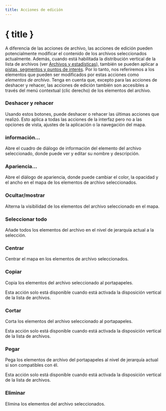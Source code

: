 ```yaml
---
title: Acciones de edición
---
```


<script lang="ts">
</script>

# { title }

A diferencia de las acciones de archivo, las acciones de edición pueden potencialmente modificar el contenido de los archivos seleccionados actualmente.
Además, cuando está habilitada la distribución vertical de la lista de archivos (ver [Archivos y estadísticas](../files-and-stats)), también se pueden aplicar a [pistas, segmentos y puntos de interés](../gpx).
Por lo tanto, nos referiremos a los elementos que pueden ser modificados por estas acciones como _elementos de archivo_.
Tenga en cuenta que, excepto para las acciones de deshacer y rehacer, las acciones de edición también son accesibles a través del menú contextual (clic derecho) de los elementos del archivo.

### <Undo2 size="16" class="inline-block" style="margin-bottom: 2px" /><Redo2 size="16" class="inline-block" style="margin-bottom: 2px" /> Deshacer y rehacer

Usando estos botones, puede deshacer o rehacer las últimas acciones que realizó.
Esto aplica a todas las acciones de la interfaz pero no a las opciones de vista, ajustes de la aplicación o la navegación del mapa.

### <Info size="16" class="inline-block" style="margin-bottom: 2px" /> información...

Abre el cuadro de diálogo de información del elemento del archivo seleccionado, donde puede ver y editar su nombre y descripción.

### <PaintBucket size="16" class="inline-block" style="margin-bottom: 2px" /> Apariencia...

Abre el diálogo de apariencia, donde puede cambiar el color, la opacidad y el ancho en el mapa de los elementos de archivo seleccionados.

### <EyeOff size="16" class="inline-block" style="margin-bottom: 2px" /> Ocultar/mostrar

Alterna la visibilidad de los elementos del archivo seleccionado en el mapa.

### <FileStack size="16" class="inline-block" style="margin-bottom: 2px" /> Seleccionar todo

Añade todos los elementos del archivo en el nivel de jerarquía actual a la selección.

### <Maximize size="16" class="inline-block" style="margin-bottom: 2px" /> Centrar

Centrar el mapa en los elementos de archivo seleccionados.

### <ClipboardCopy size="16" class="inline-block" style="margin-bottom: 2px" /> Copiar

Copia los elementos del archivo seleccionado al portapapeles.

<DocsNote>

Esta acción solo está disponible cuando está activada la disposición vertical de la lista de archivos.

</DocsNote>

### <Scissors size="16" class="inline-block" style="margin-bottom: 2px" /> Cortar

Corta los elementos del archivo seleccionado al portapapeles.

<DocsNote>

Esta acción solo está disponible cuando está activada la disposición vertical de la lista de archivos.

</DocsNote>

### <ClipboardPaste size="16" class="inline-block" style="margin-bottom: 2px" /> Pegar

Pega los elementos de archivo del portapapeles al nivel de jerarquía actual si son compatibles con él.

<DocsNote>

Esta acción solo está disponible cuando está activada la disposición vertical de la lista de archivos.

</DocsNote>

### <Trash2 size="16" class="inline-block" style="margin-bottom: 2px" /> Eliminar

Elimina los elementos del archivo seleccionados.
